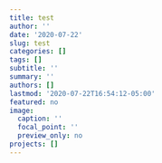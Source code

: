 ```yaml
---
title: test
author: ''
date: '2020-07-22'
slug: test
categories: []
tags: []
subtitle: ''
summary: ''
authors: []
lastmod: '2020-07-22T16:54:12-05:00'
featured: no
image:
  caption: ''
  focal_point: ''
  preview_only: no
projects: []
---
```


